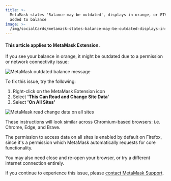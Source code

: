 ```yaml
---
title: >-
  MetaMask states 'Balance may be outdated', displays in orange, or ETH not
  added to balance
image: >-
  /img/socialCards/metamask-states-balance-may-be-outdated-displays-in-orange-or-eth-not-added-to-balance.jpg
---
```



<CustomLayout />


#### **This article applies to MetaMask Extension.**

If you see your balance in orange, it might be outdated due to a permission or network connectivity issue:

<div class="center-container">
  <div class="img-small">
    <img
      src={
        require("../../img/troubleshooting/metamask-states-balance-may-be-outdated-displays-in-orange-or-eth-not-added-to-balance/MetaMask_outdated_balance_message.png")
          .default
      }
      alt="MetaMask outdated balance message"
    />
  </div>
</div>

To fix this issue, try the following:

<Tabs>

<TabItem value="Chromium-based browsers: Chrome, Brave, Edge" label="Chromium-based browsers: Chrome, Brave, Edge">

1. Right-click on the MetaMask Extension icon
2. Select **'This Can Read and Change Site Data'**
3. Select **'On All Sites'**

<div class="center-container">
  <div class="img-medium">
    <img
      src={
        require("../../img/troubleshooting/metamask-states-balance-may-be-outdated-displays-in-orange-or-eth-not-added-to-balance/MetaMask_read_change_data_on_all_sites.png")
          .default
      }
      alt="MetaMask read change data on all sites"
    />
  </div>
</div>

These instructions will look similar across Chromium-based browsers: i.e. Chrome, Edge, and Brave.

</TabItem>

<TabItem value="Firefox" label="Firefox">

The permission to access data on all sites is enabled by default on Firefox, since it's a permission which MetaMask automatically requests for core functionality.

</TabItem>

</Tabs>

You may also need close and re-open your browser, or try a different internet connection entirely.

If you continue to experience this issue, please [contact MetaMask Support](/getting-started/how-to-contact-metamask-support).
